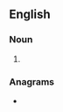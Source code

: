 ==English==

===Noun===
{{head|en|noun form}}

# {{plural of|en|polyester}}

===Anagrams===
* {{anagrams|en|a=eeloprssty|poetryless|presystole|proselytes|pteryloses}}